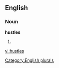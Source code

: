 
==English==

===Noun===
'''hustles'''

# {{plural of|[[hustle]]}}

[[Category:English plurals]]

[[vi:hustles]]